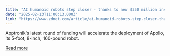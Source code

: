 ```yaml
---
title: "AI humanoid robots step closer - thanks to new $350 million investment"
date: "2025-02-13T11:00:13.000Z"
link: "https://www.zdnet.com/article/ai-humanoid-robots-step-closer-thanks-to-new-350-million-investment/"
---
```


Apptronik's latest round of funding will accelerate the deployment of Apollo, its 5-foot, 8-inch, 160-pound robot.

[Read more](https://www.zdnet.com/article/ai-humanoid-robots-step-closer-thanks-to-new-350-million-investment/)
